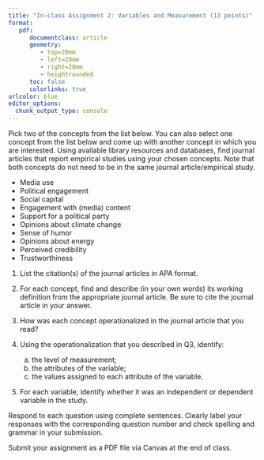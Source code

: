 ```yaml
---
title: "In-class Assignment 2: Variables and Measurement (13 points)"
format:
   pdf:
      documentclass: article
      geometry:
         - top=20mm
         - left=20mm
         - right=20mm
         - heightrounded
      toc: false
      colorlinks: true
urlcolor: blue
editor_options: 
  chunk_output_type: console
---
```


Pick two of the concepts from the list below. You can also select one concept from the list below and come up with another concept in which you are interested. Using available library resources and databases, find journal articles that report empirical studies using your chosen concepts. Note that both concepts do not need to be in the same journal article/empirical study.

- Media use
- Political engagement
- Social capital
- Engagement with (media) content
- Support for a political party
- Opinions about climate change
- Sense of humor
- Opinions about energy
- Perceived credibility
- Trustworthiness

1) List the citation(s) of the journal articles in APA format.<!-- 2 points -->

2) For each concept, find and describe (in your own words) its working definition from the appropriate journal article. Be sure to cite the journal article in your answer.<!-- 3 pts -->

3) How was each concept operationalized in the journal article that you read?<!-- 2 pts -->

4) Using the operationalization that you described in Q3, identify:

   a) the level of measurement; <!-- 2 pts -->
   b) the attributes of the variable; <!-- 2 pts -->
   c) the values assigned to each attribute of the variable. <!-- 2 pts -->
   
5) For each variable, identify whether it was an independent or dependent variable in the study.<!-- 2 pts -->

Respond to each question using complete sentences. Clearly label your responses with the corresponding question number and check spelling and grammar in your submission. 

Submit your assignment as a PDF file via Canvas at the end of class.